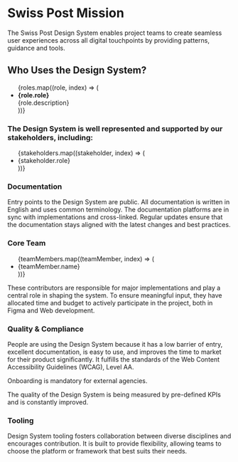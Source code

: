 
<Meta of={MissionStories} />

# Swiss Post Mission

The Swiss Post Design System enables project teams to create seamless user experiences across all digital touchpoints by providing patterns, guidance and tools.

## Who Uses the Design System?

<ul className="roles-list no-style-list">
  {roles.map((role, index) => (
    <li key={index} className="role-item list-item">
      <strong>{role.role}</strong>
      <div className="role-description">{role.description}</div>
    </li>
  ))}
</ul>

### The Design System is well represented and supported by our stakeholders, including:

<ul className="stakeholders-list no-style-list row row-cols-1 row-cols-md-3">
  {stakeholders.map((stakeholder, index) => (
    <li key={index} className="stakeholder-item list-item centered-item col">
      {stakeholder.role}
    </li>
  ))}
</ul>

### Documentation

Entry points to the Design System are public. All documentation is written in English and uses common terminology. The documentation platforms are in sync with implementations and cross-linked. Regular updates ensure that the documentation stays aligned with the latest changes and best practices.

### Core Team

<ul className="team-list no-style-list row">
  {teamMembers.map((teamMember, index) => (
    <li
      key={index}
      className="team-item list-item centered-item col-sm-12 col-md-4 col-lg-3 flex-lg-column"
    >
      <post-icon
        name={teamMember.icon}
        style={{ fontSize: '3rem' }}
        className="team-icon"
      ></post-icon>
      {teamMember.name}
    </li>
  ))}
</ul>

These contributors are responsible for major implementations and play a central role in shaping the system. To ensure meaningful input, they have allocated time and budget to actively participate in the project, both in Figma and Web development.

### Quality & Compliance

People are using the Design System because it has a low barrier of entry, excellent documentation, is easy to use, and improves the time to market for their product significantly. It fulfills the standards of the Web Content Accessibility Guidelines (WCAG), Level AA.

<div role="alert" className="banner banner-info">
  <p>Onboarding is mandatory for external agencies.</p>
</div>

<div className="quality-text">
  The quality of the Design System is being measured by pre-defined KPIs and is constantly improved.
</div>

### Tooling

Design System tooling fosters collaboration between diverse disciplines and encourages contribution. It is built to provide flexibility, allowing teams to choose the platform or framework that best suits their needs.
